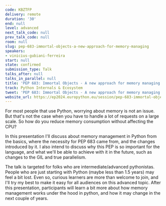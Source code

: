 ```yaml
---
code: KBZTFP
delivery: remote
duration: '30'
end: null
level: advanced
next_talk_code: null
prev_talk_code: null
room: null
slug: pep-683-immortal-objects-a-new-approach-for-memory-managing
speakers:
- vinicius-gubiani-ferreira
start: null
state: confirmed
submission_type: Talk
talks_after: null
talks_in_parallel: null
title: 'PEP 683: Immortal Objects - A new approach for memory managing'
track: Python Internals & Ecosystem
tweet: 'PEP 683: Immortal Objects - A new approach for memory managing'
website_url: https://ep2024.europython.eu/session/pep-683-immortal-objects-a-new-approach-for-memory-managing
---
```


For most people that use Python, worrying about memory is not an issue. But that's not the case when you have to handle a lot of requests on a large scale. So how do you reduce memory consumption without affecting the CPU?

In this presentation I'll discuss about memory management in Python from the basics, where the necessity for PEP 683 came from, and the changes introduced by it. I also intend to discuss why this PEP is so important for the language, and what we'll be able to achieve with it in the future, such as changes to the GIL and true parallelism.

The talk is targeted for folks who are intermediate/advanced pythonistas. People who are just starting with Python (maybe less than 1.5 years) may feel a bit lost. Even so, curious learners are more than welcome to join, and I'll try my best to make it easy for all audiences on this advanced topic.
After this presentation, participants will learn a bit more about how memory management works under the hood in python, and how it may change in the next couple of years.
